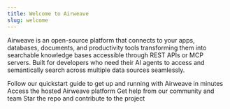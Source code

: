 ```yaml
---
title: Welcome to Airweave
slug: welcome
---
```


Airweave is an open-source platform that connects to your apps, databases, documents, and productivity tools transforming them into searchable knowledge bases accessible through REST APIs or MCP servers. Built for developers who need their AI agents to access and semantically search across multiple data sources seamlessly.

<CardGroup cols={2}>
  <Card
    title="Get Started"
    icon="fa-solid fa-rocket"
    href="/quickstart"
  >
    Follow our quickstart guide to get up and running with Airweave in minutes
  </Card>
  <Card
    title="Try the Platform"
    icon="fa-solid fa-globe"
    href="https://app.airweave.ai"
  >
    Access the hosted Airweave platform
  </Card>
  <Card
    title="Join Discord"
    icon="fa-brands fa-discord"
    href="https://discord.gg/484HY9Ehxt"
  >
    Get help from our community and team
  </Card>
  <Card
    title="View on GitHub"
    icon="fa-brands fa-github"
    href="https://github.com/airweave-ai/airweave"
  >
    Star the repo and contribute to the project
  </Card>
</CardGroup>
